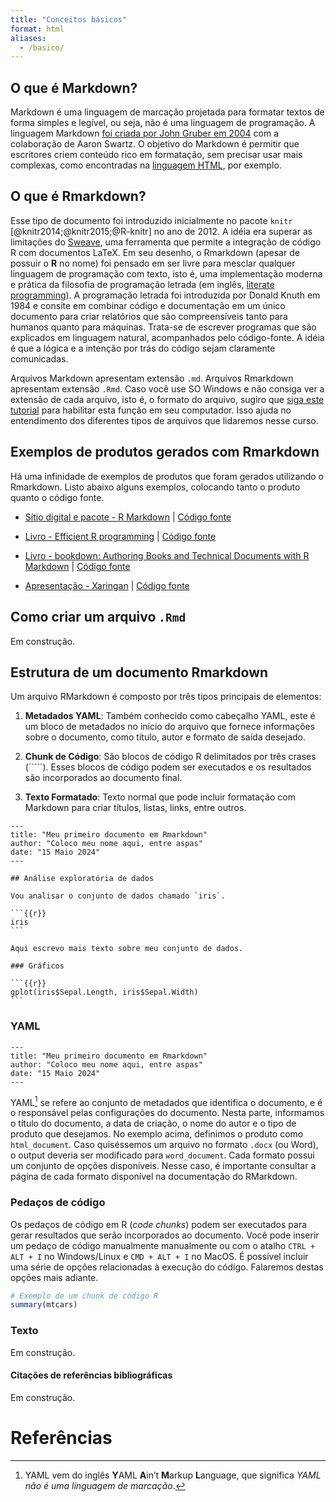 ```yaml
---
title: "Conceitos básicos"
format: html
aliases: 
  - /basico/
---
```


## O que é Markdown?

<!-- Extraido de <https://rpubs.com/Henriqueufla/markdown> -->
Markdown é uma linguagem de marcação projetada para formatar textos de forma simples e legível, ou seja, não é uma linguagem de programação.
A linguagem Markdown [foi criada por John Gruber em 2004](https://pt.wikipedia.org/wiki/Markdown) com a colaboração de Aaron Swartz.
O objetivo do Markdown é permitir que escritores criem conteúdo rico em formatação, sem precisar usar mais complexas, como encontradas na [linguagem HTML](https://pt.wikipedia.org/wiki/HTML), por exemplo.  

## O que é Rmarkdown?

Esse tipo de documento foi introduzido inicialmente no pacote `knitr` [@knitr2014;@knitr2015;@R-knitr] no ano de 2012.
A idéia era superar as limitações do [Sweave](https://en.wikipedia.org/wiki/Sweave), uma ferramenta que permite a integração de código R com documentos LaTeX.
Em seu desenho, o Rmarkdown (apesar de possuir o **R** no nome) foi pensado em ser livre para mesclar qualquer linguagem de programação com texto, isto é, uma implementação moderna e prática da filosofia de programação letrada (em inglês, [literate programming](https://pt.wikipedia.org/wiki/Programa%C3%A7%C3%A3o_letrada)).
A programação letrada foi introduzida por Donald Knuth em 1984 e consite em combinar código e documentação em um único documento para criar relatórios que são compreensíveis tanto para humanos quanto para máquinas.
Trata-se de escrever programas que são explicados em linguagem natural, acompanhados pelo código-fonte.
A idéia é que a lógica e a intenção por trás do código sejam claramente comunicadas.  

<!-- ## Para que serve o RMarkdown? -->

<!-- O RMarkdown é utilizado para uma variedade de finalidades, incluindo: -->

<!-- - **Relatórios Reprodutíveis**: Permite a criação de relatórios que podem ser facilmente reproduzidos, facilitando a transparência e a replicabilidade das análises. -->
<!-- - **Documentação de Análises de Dados**: Facilita a documentação de análises de dados, incluindo a explicação do raciocínio por trás das decisões analíticas. -->
<!-- - **Apresentações Dinâmicas**: Permite a criação de apresentações dinâmicas que incorporam análises de dados em tempo real. -->
<!-- - **Geração de Documentos Variados**: Pode ser usado para criar uma variedade de documentos, incluindo relatórios PDF, páginas da web, apresentações de slides e até mesmo livros eletrônicos.   -->

<!-- R Markdown provides an authoring framework for data science. You can use a single R Markdown file to both -->
<!--     save and execute code, and -->
<!--     generate high quality reports that can be shared with an audience. -->
<!-- R Markdown was designed for easier reproducibility, since both the computing code and narratives are in the same document, and results are automatically generated from the source code. R Markdown supports dozens of static and dynamic/interactive output formats. -->
<!-- RMarkdown é a possibilidade de executar-se scripts em R (além de outras linguagens) e incorporá-los a um arquivo Markdown (extensão .md). O pacote knitr executará “pedaços” (chunk) de códigos e gerará um arquivo .md com os códigos e seus resultados. -->
<!-- Na sequência, o pandoc, que é um conversor, converte-o para a linguagem desejada, gerando os arquivos nos formatos escolhidos (.html, .docx, .pdf, .odt) (http://rmarkdown.rstudio.com). A Figura 1 ilustra o processo: -->

<!-- RMarkdown é um tipo de arquivo que combina texto formatado com código R para criar documentos dinâmicos e interativos. Ele permite a integração perfeita de narrativa, código e resultados em um único documento. -->

::: {.callout-tip}
Arquivos Markdown apresentam extensão `.md`.
Arquivos Rmarkdown apresentam extensão `.Rmd`.
Caso você use SO Windows e não consiga ver a extensão de cada arquivo, isto é, o formato do arquivo, sugiro que [siga este tutorial](https://support.microsoft.com/pt-br/windows/extens%C3%B5es-de-nome-de-arquivo-comuns-no-windows-da4a4430-8e76-89c5-59f7-1cdbbc75cb01) para habilitar esta função em seu computador.
Isso ajuda no entendimento dos diferentes tipos de arquivos que lidaremos nesse curso.
:::

<!-- ## Benefícios de se utilizar o Rmarkdown -->

<!-- Os benefícios de uso do Rmarkdown podem ser sintetizados nos seguintes pontos: reprodutibilidade, integração de código e texto, flexibilidade de formatos, suporte a múltiplas linguagens de programação, colaboração e controle de versão, visualizações interativas, facilidade de uso, elevado caráter de personalização e existência de pacotes para ampliar os usos. -->
<!-- De todos esses pontos, destaco abaixo os que considero mais importantes: -->

<!--   + Reprodutibilidade. R Markdown facilita a criação de documentos reprodutíveis, onde o código é executado toda vez que o documento é gerado. Isso assegura que os resultados apresentados estejam sempre atualizados e sejam derivados diretamente do código fornecido, permitindo que outros possam reproduzir exatamente as mesmas análises. -->

<!--   + Integração de código e texto. XXX -->
<!--   + Visualizações interativas.    -->

## Exemplos de produtos gerados com Rmarkdown

Há uma infinidade de exemplos de produtos que foram gerados utilizando o Rmarkdown.
Listo abaixo alguns exemplos, colocando tanto o produto quanto o código fonte.  

  + [Sítio digital e pacote - R Markdown](https://rmarkdown.rstudio.com/) | [Código fonte](https://github.com/rstudio/rmarkdown)

  + [Livro - Efficient R programming](https://bookdown.org/csgillespie/efficientR/)  | [Código fonte](https://github.com/csgillespie/efficientR/)
  
  + [Livro - bookdown: Authoring Books and Technical Documents with R Markdown](https://bookdown.org/yihui/bookdown/) | [Código fonte](https://github.com/rstudio/bookdown)
  
  + [Apresentação - Xaringan](https://slides.yihui.org/xaringan/) | [Código fonte](https://github.com/yihui/xaringan)

## Como criar um arquivo `.Rmd`

Em construção.  

## Estrutura de um documento Rmarkdown

Um arquivo RMarkdown é composto por três tipos principais de elementos:

1. **Metadados YAML**: Também conhecido como cabeçalho YAML, este é um bloco de metadados no início do arquivo que fornece informações sobre o documento, como título, autor e formato de saída desejado.

2. **Chunk de Código**: São blocos de código R delimitados por três crases (`````). Esses blocos de código podem ser executados e os resultados são incorporados ao documento final.

3. **Texto Formatado**: Texto normal que pode incluir formatação com Markdown para criar títulos, listas, links, entre outros.

  ````
  ---
  title: "Meu primeiro documento em Rmarkdown"
  author: "Coloco meu nome aqui, entre aspas"
  date: "15 Maio 2024"
  ---
  
  ## Análise exploratória de dados

  Vou analisar o conjunto de dados chamado `iris`.  

  ```{{r}}
  iris
  ```
  
  Aqui escrevo mais texto sobre meu conjunto de dados.
  
  ### Gráficos
  
  ```{{r}}
  gplot(iris$Sepal.Length, iris$Sepal.Width)
  ```
  
  ````

### YAML


```verbatim
---
title: "Meu primeiro documento em Rmarkdown"
author: "Coloco meu nome aqui, entre aspas"
date: "15 Maio 2024"
---
```

YAML[^yaml] se refere ao conjunto de metadados que identifica o documento, e é o responsável pelas configurações do documento.
Nesta parte, informamos o título do documento, a data de criação, o nome do autor e o tipo de produto que desejamos.
No exemplo acima, definimos o produto como `html_document`.
Caso quiséssemos um arquivo no formato `.docx` (ou Word), o output deveria ser modificado para `word_document`.
Cada formato possui um conjunto de opções disponíveis.
Nesse caso, é importante consultar a página de cada formato disponível na documentação do RMarkdown.  


[^yaml]: YAML vem do inglês **Y**AML **A**in’t **M**arkup **L**anguage, que significa *YAML não é uma linguagem de marcação*.  


### Pedaços de código

Os pedaços de código em R  (*code chunks*) podem ser executados para gerar resultados que serão incorporados ao documento.
Você pode inserir um pedaço de código manualmente manualmente ou com o atalho `CTRL + ALT + I` no Windows/Linux e `CMD + ALT + I` no MacOS.
É possível incluir uma série de opções relacionadas à execução do código.
Falaremos destas opções mais adiante.  

```r
# Exemplo de um chunk de código R
summary(mtcars)
```

### Texto

Em construção.  


#### Citações de referências bibliográficas

Em construção.  

# Referências

<!-- Isso conclui nosso capítulo introdutório sobre o RMarkdown. -->
<!-- Nos próximos capítulos, vamos explorar a sintaxe de Markdown e tipos diferentes de produtos com Rmarkdown.   -->
<!-- tópicos mais avançados, incluindo personalização de saída, integração com pacotes externos e dicas de boas práticas.   -->
<!-- Por exemplo, um mesmo código Markdown pode ser convertido para HTML, LaTeX (gera pdf’s), docx etc. -->
<!-- Para isso, é necessário um conversor, que lê um código em Markdown e, considerando a escolha do output desejado, converte o arquivo para a linguagem desejada. Isto ficará mais claro com os exemplos. -->